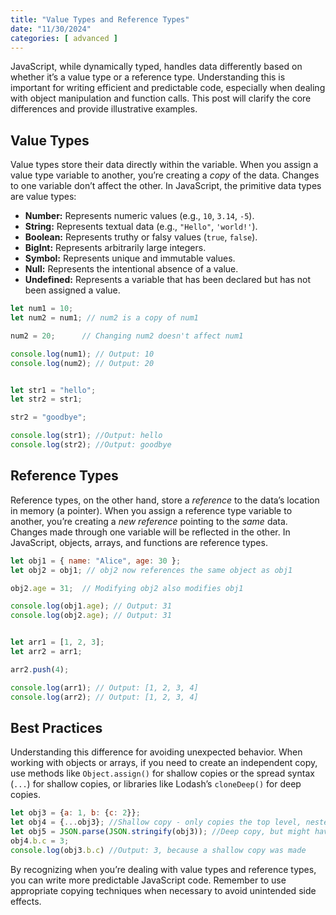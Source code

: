 ```yaml
---
title: "Value Types and Reference Types"
date: "11/30/2024"
categories: [ advanced ]
---
```


JavaScript, while dynamically typed, handles data differently based on whether it's a value type or a reference type. Understanding this is important for writing efficient and predictable code, especially when dealing with object manipulation and function calls. This post will clarify the core differences and provide illustrative examples.

## Value Types

Value types store their data directly within the variable.  When you assign a value type variable to another, you're creating a *copy* of the data.  Changes to one variable don't affect the other.  In JavaScript, the primitive data types are value types:

* **Number:**  Represents numeric values (e.g., `10`, `3.14`, `-5`).
* **String:**  Represents textual data (e.g., `"Hello"`, `'world!'`).
* **Boolean:** Represents truthy or falsy values (`true`, `false`).
* **BigInt:** Represents arbitrarily large integers.
* **Symbol:** Represents unique and immutable values.
* **Null:** Represents the intentional absence of a value.
* **Undefined:** Represents a variable that has been declared but has not been assigned a value.


```javascript
let num1 = 10;
let num2 = num1; // num2 is a copy of num1

num2 = 20;      // Changing num2 doesn't affect num1

console.log(num1); // Output: 10
console.log(num2); // Output: 20


let str1 = "hello";
let str2 = str1;

str2 = "goodbye";

console.log(str1); //Output: hello
console.log(str2); //Output: goodbye

```

## Reference Types

Reference types, on the other hand, store a *reference* to the data's location in memory (a pointer).  When you assign a reference type variable to another, you're creating a *new reference* pointing to the *same* data.  Changes made through one variable will be reflected in the other.  In JavaScript, objects, arrays, and functions are reference types.

```javascript
let obj1 = { name: "Alice", age: 30 };
let obj2 = obj1; // obj2 now references the same object as obj1

obj2.age = 31;  // Modifying obj2 also modifies obj1

console.log(obj1.age); // Output: 31
console.log(obj2.age); // Output: 31


let arr1 = [1, 2, 3];
let arr2 = arr1;

arr2.push(4);

console.log(arr1); // Output: [1, 2, 3, 4]
console.log(arr2); // Output: [1, 2, 3, 4]
```

## Best Practices

Understanding this difference for avoiding unexpected behavior. When working with objects or arrays, if you need to create an independent copy, use methods like `Object.assign()` for shallow copies or the spread syntax (`...`) for shallow copies, or libraries like Lodash's `cloneDeep()` for deep copies.


```javascript
let obj3 = {a: 1, b: {c: 2}};
let obj4 = {...obj3}; //Shallow copy - only copies the top level, nested objects are still shared by reference.
let obj5 = JSON.parse(JSON.stringify(obj3)); //Deep copy, but might have issues with functions or dates.
obj4.b.c = 3;
console.log(obj3.b.c) //Output: 3, because a shallow copy was made

```


By recognizing when you're dealing with value types and reference types, you can write more predictable JavaScript code. Remember to use appropriate copying techniques when necessary to avoid unintended side effects.

